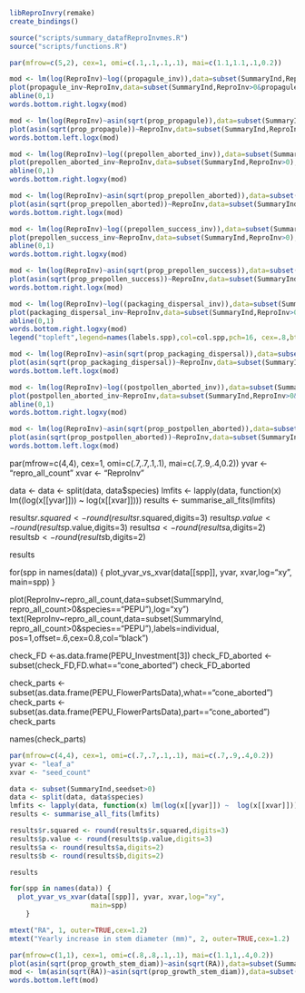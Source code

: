 ```r
libReproInvry(remake)
create_bindings()

source("scripts/summary_datafReproInvmes.R")
source("scripts/functions.R")
```

```r
par(mfrow=c(5,2), cex=1, omi=c(.1,.1,.1,.1), mai=c(1.1,1.1,.1,0.2))  

mod <- lm(log(ReproInv)~log((propagule_inv)),data=subset(SummaryInd,ReproInv>0&propagule_inv>0))
plot(propagule_inv~ReproInv,data=subset(SummaryInd,ReproInv>0&propagule_inv>0), pch=16,col=col.spp[as.factor(species)],log="xy", ylab="energy to propagules (mg)")
abline(0,1)
words.bottom.right.logxy(mod)

mod <- lm(log(ReproInv)~asin(sqrt(prop_propagule)),data=subset(SummaryInd,ReproInv>0&prop_propagule>0))
plot(asin(sqrt(prop_propagule))~ReproInv,data=subset(SummaryInd,ReproInv>0&prop_propagule>0), log="x", pch=16,col=col.spp[as.factor(species)],ylab="propagules (as proportion repro inv)")
words.bottom.left.logx(mod)

mod <- lm(log(ReproInv)~log((prepollen_aborted_inv)),data=subset(SummaryInd,ReproInv>0&prepollen_aborted_inv>0))
plot(prepollen_aborted_inv~ReproInv,data=subset(SummaryInd,ReproInv>0), pch=16,col=col.spp[as.factor(species)],log="xy",ylab="pre-pollination aborted tissues (mg)")
abline(0,1)
words.bottom.right.logxy(mod)

mod <- lm(log(ReproInv)~asin(sqrt(prop_prepollen_aborted)),data=subset(SummaryInd,ReproInv>0&prop_prepollen_aborted>0))
plot(asin(sqrt(prop_prepollen_aborted))~ReproInv,data=subset(SummaryInd,ReproInv>0&prop_prepollen_aborted>0), pch=16,col=col.spp[as.factor(species)], log="x",ylab="pre-pollination aborted tissues (as proportion repro inv) (asin)")
words.bottom.right.logx(mod)

mod <- lm(log(ReproInv)~log((prepollen_success_inv)),data=subset(SummaryInd,ReproInv>0&prepollen_success_inv>0))
plot(prepollen_success_inv~ReproInv,data=subset(SummaryInd,ReproInv>0), pch=16,col=col.spp[as.factor(species)],log="xy",ylab="pre-pollination successful tissues (mg)")
abline(0,1)
words.bottom.right.logxy(mod)

mod <- lm(log(ReproInv)~asin(sqrt(prop_prepollen_success)),data=subset(SummaryInd,ReproInv>0&prop_prepollen_success>0))
plot(asin(sqrt(prop_prepollen_success))~ReproInv,data=subset(SummaryInd,ReproInv>0&prop_prepollen_success>0), pch=16,col=col.spp[as.factor(species)], log="x",ylab="pre-pollination successful tissues (as proportion repro inv) (asin)")
words.bottom.right.logx(mod)

mod <- lm(log(ReproInv)~log((packaging_dispersal_inv)),data=subset(SummaryInd,ReproInv>0&packaging_dispersal_inv>0))
plot(packaging_dispersal_inv~ReproInv,data=subset(SummaryInd,ReproInv>0&packaging_dispersal_inv>0), pch=16,col=col.spp[as.factor(species)],log="xy", ylab="energy to packaging and dispersal (mg)")
abline(0,1)
words.bottom.right.logxy(mod)
legend("topleft",legend=names(labels.spp),col=col.spp,pch=16, cex=.8,bty="n")

mod <- lm(log(ReproInv)~asin(sqrt(prop_packaging_dispersal)),data=subset(SummaryInd,ReproInv>0&prop_packaging_dispersal>0))
plot(asin(sqrt(prop_packaging_dispersal))~ReproInv,data=subset(SummaryInd,ReproInv>0&prop_packaging_dispersal>0), log="x", pch=16,col=col.spp[as.factor(species)],ylab="packaging and dispersal (as proportion repro inv)")
words.bottom.left.logx(mod)

mod <- lm(log(ReproInv)~log((postpollen_aborted_inv)),data=subset(SummaryInd,ReproInv>0&postpollen_aborted_inv>0))
plot(postpollen_aborted_inv~ReproInv,data=subset(SummaryInd,ReproInv>0&postpollen_aborted_inv>0), pch=16,col=col.spp[as.factor(species)],log="xy", ylab="energy to tissues aborted postpollination (mg)")
abline(0,1)
words.bottom.right.logxy(mod)

mod <- lm(log(ReproInv)~asin(sqrt(prop_postpollen_aborted)),data=subset(SummaryInd,ReproInv>0&prop_postpollen_aborted>0))
plot(asin(sqrt(prop_postpollen_aborted))~ReproInv,data=subset(SummaryInd,ReproInv>0&prop_postpollen_aborted>0), log="x", pch=16,col=col.spp[as.factor(species)],ylab="tissues aborted postpollination (as proportion repro inv)")
words.bottom.left.logx(mod)
```






par(mfrow=c(4,4), cex=1, omi=c(.7,.7,.1,.1), mai=c(.7,.9,.4,0.2)) 
yvar <- "repro_all_count"
xvar <- "ReproInv"

data <- 
data <- split(data, data$species)
lmfits <- lapply(data, function(x) lm((log(x[[yvar]])) ~  log(x[[xvar]])))
results <- summarise_all_fits(lmfits)

results$r.squared <- round(results$r.squared,digits=3)
results$p.value <- round(results$p.value,digits=3)
results$a <- round(results$a,digits=2)
results$b <- round(results$b,digits=2)

results

for(spp in names(data)) {
  plot_yvar_vs_xvar(data[[spp]], yvar, xvar,log="xy",
                    main=spp)
    }



plot(ReproInv~repro_all_count,data=subset(SummaryInd, repro_all_count>0&species=="PEPU"),log="xy")
text(ReproInv~repro_all_count,data=subset(SummaryInd, repro_all_count>0&species=="PEPU"),labels=individual, pos=1,offset=.6,cex=0.8,col="black")

check_FD <-as.data.frame(PEPU_Investment[3])
check_FD_aborted <- subset(check_FD,FD.what=="cone_aborted")
check_FD_aborted

check_parts <- subset(as.data.frame(PEPU_FlowerPartsData),what=="cone_aborted")
check_parts <- subset(as.data.frame(PEPU_FlowerPartsData),part=="cone_aborted")
check_parts


names(check_parts)



```r
par(mfrow=c(4,4), cex=1, omi=c(.7,.7,.1,.1), mai=c(.7,.9,.4,0.2)) 
yvar <- "leaf_a"
xvar <- "seed_count"

data <- subset(SummaryInd,seedset>0)
data <- split(data, data$species)
lmfits <- lapply(data, function(x) lm(log(x[[yvar]]) ~  log(x[[xvar]])))
results <- summarise_all_fits(lmfits)

results$r.squared <- round(results$r.squared,digits=3)
results$p.value <- round(results$p.value,digits=3)
results$a <- round(results$a,digits=2)
results$b <- round(results$b,digits=2)

results

for(spp in names(data)) {
  plot_yvar_vs_xvar(data[[spp]], yvar, xvar,log="xy",
                    main=spp)
    }

mtext("RA", 1, outer=TRUE,cex=1.2)
mtext("Yearly increase in stem diameter (mm)", 2, outer=TRUE,cex=1.2)

par(mfrow=c(1,1), cex=1, omi=c(.8,.8,.1,.1), mai=c(1.1,1,.4,0.2)) 
plot(asin(sqrt(prop_growth_stem_diam))~asin(sqrt(RA)),data=subset(SummaryInd,RA>0),pch=16,col=col.spp[as.factor(species)])
mod <- lm(asin(sqrt(RA))~asin(sqrt(prop_growth_stem_diam)),data=subset(SummaryInd,RA>0))
words.bottom.left(mod)
```